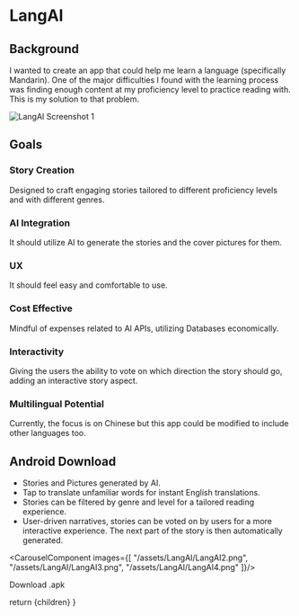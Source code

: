 
# LangAI

## Background

I wanted to create an app that could help me learn a language (specifically Mandarin). One of the major difficulties I found with the learning process was finding enough content at my proficiency level to practice reading with. This is my solution to that problem.

![LangAI Screenshot 1](/assets/LangAI/LangAI1.5.png)

## Goals

### Story Creation

Designed to craft engaging stories tailored to different proficiency levels and with different genres.

### AI Integration

It should utilize AI to generate the stories and the cover pictures for them.

### UX

It should feel easy and comfortable to use.

### Cost Effective

Mindful of expenses related to AI APIs, utilizing Databases economically.

### Interactivity

Giving the users the ability to vote on which direction the story should go, adding an interactive story aspect.

### Multilingual Potential

Currently, the focus is on Chinese but this app could be modified to include other languages too.

## Android Download

-  Stories and Pictures generated by AI.
-  Tap to translate unfamiliar words for instant English translations.
-  Stories can be filtered by genre and level for a tailored reading experience.
-  User-driven narratives, stories can be voted on by users for a more interactive experience. The next part of the story is then automatically generated.

<CarouselComponent images={[
  "/assets/LangAI/LangAI2.png",
  "/assets/LangAI/LangAI3.png",
  "/assets/LangAI/LangAI4.png"
]}/>


<Link
  download
  target="_blank"
  rel="noopener noreferrer"
  aria-label="Download .APK file for Android."
  href='#'
>
  Download .apk
</Link>

  return <MdxLayout>
    {children}
  </MdxLayout>
}
